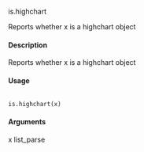 is.highchart

Reports whether x is a highchart object

#### Description 

Reports whether x is a highchart object

#### Usage
<pre><code>
is.highchart(x)
</code></pre>

#### Arguments 

x
list_parse
